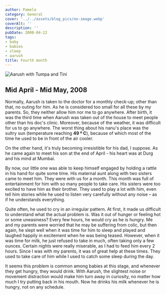 ```yaml
---
author: Pamela
category: General
cover: '../../assets/blog_pics/no-image.webp'
coverAlt: ''
description: ''
pubDate: 2008-04-22
tags:
- baby
- babies
- sleep
- aarush
title: Fourth month
---
```



<Image src={pic1} alt="Aarush with Tumpa and Tini"/>

## Mid April - Mid May, 2008

Normally, Aarush is taken to the doctor for a monthly check-up; other than that, no outing for him. As he is considered too small for all these by my parents. So, they neither allow him nor me to go anywhere. After birth, it was the third time when Aarush was taken out of the house to meet people other than his doc's clinic. Moreover, because of the weather, it was difficult for us to go anywhere. The worst thing about his nanu's place was the sultry sun (temperature reaching **49 º C**), because of which most of the time he used to be in front of the air cooler.

On the other hand, it's truly becoming irresistible for his dad, I suppose. As he came again to meet his son at the end of April - his heart was at Durg and his mind at Mumbai.

By now, our little one was able to keep himself engaged by holding a rattle in his hand for quite some time. His maternal aunt along with two sisters came to meet him. They were with us for a month. This month was full of entertainment for him with so many people to take care. His sisters were too excited to have him as their brother. They used to play a lot with him, even tell him stories while he used to listen very carefully without any noise – as if he understands everything.

Quite often, he used to cry in an irregular pattern. At first, it made us difficult to understand what the actual problem is. Was it out of hunger or feeling hot or some uneasiness? Every few hours, he would cry as he is hungry. Me and my parents were worried that he may be suffering from colic, but then again, he slept well when it was time for him to sleep and played and laughed happily in excitement when he was being teased. However, when it was time for milk, he just refused to take in much, often taking only a few ounces. Certain nights were really miserable, as I had to feed him every 2 hours. Since I was with my parents, it was of great help at these times. They used to take care of him while I used to catch some sleep during the day.

It seems this problem is common among babies at this stage, and whenever they get hungry, they would drink. With Aarush, the slightest noise or movement distraction would make him turn away in curiosity, no matter how much I try putting back in his mouth. Now he drinks his milk whenever he is hungry, not on any schedule.